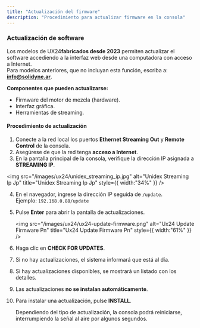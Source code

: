 ```yaml
---
title: "Actualización del firmware"
description: "Procedimiento para actualizar firmware en la consola"
---
```



### Actualización de software

Los modelos de UX24**fabricados desde 2023**  permiten actualizar el software accediendo a la interfaz web desde una computadora con acceso a Internet.\
Para modelos anteriores, que no incluyan esta función, escriba a: [**info@solidyne.ar**](mailto:info@solidyne.ar).

**Componentes que pueden actualizarse:**

- Firmware del motor de mezcla (hardware).
- Interfaz gráfica.
- Herramientas de streaming.

#### Procedimiento de actualización

1. Conecte a la red local los puertos **Ethernet Streaming Out** y **Remote Control** de la consola.
2. Asegúrese de que la red tenga **acceso a Internet**.
3. En la pantalla principal de la consola, verifique la dirección IP asignada a **STREAMING IP**.

<img
  src="/images/ux24/unidex_streaming_ip.jpg"
  alt="Unidex Streaming Ip Jp"
  title="Unidex Streaming Ip Jp"
  style={{ width:"34%" }}
/>

<discovery />
  
 4. En el navegador, ingrese la dirección IP seguida de `/update`.\
    Ejemplo: `192.168.0.88/update`
 5. Pulse **Enter** para abrir la pantalla de actualizaciones.

    <img
      src="/images/ux24/ux24-update-firmware.png"
      alt="Ux24 Update Firmware Pn"
      title="Ux24 Update Firmware Pn"
      style={{ width:"61%" }}
    />
 6. Haga clic en **CHECK FOR UPDATES**.
 7. Si no hay actualizaciones, el sistema informará que está al día.
 8. Si hay actualizaciones disponibles, se mostrará un listado con los detalles.
 9. Las actualizaciones **no se instalan automáticamente**.
10. Para instalar una actualización, pulse **INSTALL**.

    <Warning>
      Dependiendo del tipo de actualización, la consola podrá reiniciarse, interrumpiendo la señal al aire por algunos segundos.
    </Warning>